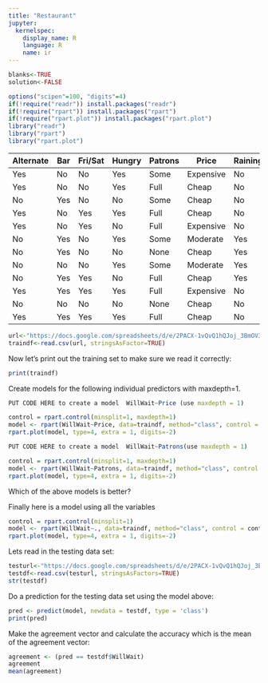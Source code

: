 ```yaml
---
title: "Restaurant"
jupyter:
  kernelspec:
    display_name: R
    language: R
    name: ir
---
```


```r
blanks<-TRUE
solution<-FALSE
```
```r
options("scipen"=100, "digits"=4)
if(!require("readr")) install.packages("readr")
if(!require("rpart")) install.packages("rpart")
if(!require("rpart.plot")) install.packages("rpart.plot")
library("readr")
library("rpart")
library("rpart.plot")
```

| Alternate | Bar | Fri/Sat | Hungry | Patrons | Price | Raining | Reservation | Type | WaitEstimate | WillWait |
|-----------|-----|---------|--------|---------|-----------|---------|-------------|---------|--------------|----------|
| Yes | No | No | Yes | Some | Expensive | No | Yes | French | 0-10 | Yes |
| Yes | No | No | Yes | Full | Cheap | No | No | Thai | 30-60 | No |
| No | Yes | No | No | Some | Cheap | No | No | Burger | 0-10 | Yes |
| Yes | No | Yes | Yes | Full | Cheap | No | No | Thai | 10-30 | Yes |
| Yes | No | Yes | No | Full | Expensive | No | Yes | French | >60 | No |
| No | Yes | No | Yes | Some | Moderate | Yes | Yes | Italian | 0-10 | Yes |
| No | Yes | No | No | None | Cheap | Yes | No | Burger | 0-10 | No |
| No | No | No | Yes | Some | Moderate | Yes | Yes | Thai | 0-10 | Yes |
| No | Yes | Yes | No | Full | Cheap | Yes | No | Burger | >60 | No |
| Yes | Yes | Yes | Yes | Full | Expensive | No | Yes | Italian | 10-30 | No |
| No | No | No | No | None | Cheap | No | No | Thai | 0-10 | No |
| Yes | Yes | Yes | Yes | Full | Cheap | No | No | Burger | 30-60 | Yes |

```r
url<-"https://docs.google.com/spreadsheets/d/e/2PACX-1vQvQ1hQJoj_3BmOV3uLWcDzwIw3GFhkS84NePBS57lnCmXSN86KU8kn4aQUE9rGsxJPMi32S55JBl9w/pub?gid=0&single=true&output=csv"
traindf<-read.csv(url, stringsAsFactor=TRUE)
```

Now let's print out the training set to make sure we read it correctly:

```r
print(traindf)
```

Create models for the following individual predictors with maxdepth=1.

```r
PUT CODE HERE to create a model  WillWait~Price (use maxdepth = 1) 
```
```r
control = rpart.control(minsplit=1, maxdepth=1)
model <- rpart(WillWait~Price, data=traindf, method="class", control = control)
rpart.plot(model, type=4, extra = 1, digits=-2)
```

```r
PUT CODE HERE to create a model  WillWait~Patrons(use maxdepth = 1) 
```
```r
control = rpart.control(minsplit=1, maxdepth=1)
model <- rpart(WillWait~Patrons, data=traindf, method="class", control = control)
rpart.plot(model, type=4, extra = 1, digits=-2)
```

Which of the above models is better?

Finally here is a model using all the variables
```r
control = rpart.control(minsplit=1)
model <- rpart(WillWait~., data=traindf, method="class", control = control)
rpart.plot(model, type=4, extra = 1, digits=-2)
```

Lets read in the testing data set:

```r
testurl<-"https://docs.google.com/spreadsheets/d/e/2PACX-1vQvQ1hQJoj_3BmOV3uLWcDzwIw3GFhkS84NePBS57lnCmXSN86KU8kn4aQUE9rGsxJPMi32S55JBl9w/pub?gid=289547774&single=true&output=csv"
testdf<-read.csv(testurl, stringsAsFactors=TRUE)
str(testdf)
```
Do a prediction for the testing data set using the model above:

```r
pred <- predict(model, newdata = testdf, type = 'class')
print(pred)
```
Make the agreement vector and calculate the accuracy which is the mean of the agreement vector:

```r
agreement <- (pred == testdf$WillWait)
agreement
mean(agreement)
```

